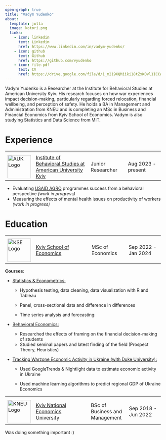 ```yaml
---
open-graph: true
title: "Vadym Yudenko"
about:
  template: jolla
  image: kotori.png
  links:
    - icon: linkedin
      text: Linkedin
      href: https://www.linkedin.com/in/vadym-yudenko/
    - icon: github
      text: Github
      href: https://github.com/vyudenko
    - icon: file-pdf
      text: CV
      href: https://drive.google.com/file/d/1_m219XQMiiki18tZxKOvl1ICCw9h1jRe/view?usp=sharing
---
```


Vadym Yudenko is a Researcher at the Institute for Behavioral Studies at American University Kyiv. His research focuses on how war experiences impact decision-making, particularly regarding forced relocation, financial wellbeing, and perception of safety. He holds a BA in Management and Administration from KNEU and is completing an MSc in Business and Financial Economics from Kyiv School of Economics. Vadym is also studying Statistics and Data Science from MIT.

:::{.column-body-outset}

# Experience

<table style="width:100%;">
  <tr>
    <th style="width:10%;"></th>
    <th style="width:40%;"></th>
    <th style="width:25%;"></th>
    <th style="width:25%;"></th>
  </tr>
  <tr>
    <td><img src="auk_logo.svg" alt="AUK Logo" style="width:75px;"></td>
    <td><a href="https://auk.edu.ua/en/">Institute of Behavioral Studies at American University Kyiv</a></td>
    <td>Junior Researcher</td>
    <td>Aug 2023 - present</td>
  </tr>
</table>


::: {.callout-tip title="AUK projects" collapse="true" icon="false" style="text-align: left;"}
-   Evaluating [USAID AGRO](https://www.usaid.gov/ukraine/agriculture-resilience-initiative-agri-ukraine) programmes success from a behavioral perspective *(work in progress)*
-   Measuring the effects of mental health issues on productivity of workers *(work in progress)*
:::

# Education

<table style="width:100%;">
  <tr>
    <th style="width:10%;"></th>
    <th style="width:40%;"></th>
    <th style="width:25%;"></th>
    <th style="width:25%;"></th>
  </tr>
  <tr>
    <td><img src="kse_logo.jpg" alt="KSE Logo" style="width:75px;"></td>
    <td><a href="https://kse.ua/">Kyiv School of Economics</a></td>
    <td>MSc of Economics</td>
    <td>Sep 2022 - Jan 2024</td>
  </tr>
</table>

::: {.callout-tip title="KSE" collapse="true" icon="false" style="text-align: left;"}
**Courses:**

-   [Statistics & Econometrics:]{.underline}

    -   Hypothesis testing, data cleaning, data visualization with R and Tableau

    -   Panel, cross-sectional data and difference in differences

    -   Time series analysis and forecasting

-   [Behavioral Economics:]{.underline}

    -   Researched the effects of framing on the financial decision-making of students
    -   Studied seminal papers and latest finding of the field (Prospect Theory, Heuristics)

-   [Tracking Warzone Economic Activity in Ukraine (with [Duke University](https://duke.edu/)):]{.underline}

    -   Used GoogleTrends & Nightlight data to estimate economic activity in Ukraine

    -   Used machine learning algorithms to predict regional GDP of Ukraine Economics
:::

<table style="width:100%;">
  <tr>
    <th style="width:10%;"></th>
    <th style="width:40%;"></th>
    <th style="width:25%;"></th>
    <th style="width:25%;"></th>
  </tr>
  <tr>
    <td><img src="kneu_logo.png" alt="KNEU Logo" style="width:75px;"></td>
    <td><a href="https://kneu.edu.ua/en/">Kyiv National Economics University</a></td>
    <td>BSc of Business and Management</td>
    <td>Sep 2018 - Jun 2022</td>
  </tr>
</table>


::: {.callout-tip title="KNEU" collapse="true" icon="false" style="text-align: left;"}
Was doing something important :)
:::



:::